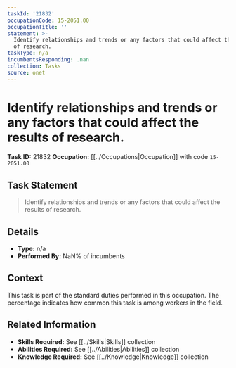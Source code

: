 ```yaml
---
taskId: '21832'
occupationCode: 15-2051.00
occupationTitle: ''
statement: >-
  Identify relationships and trends or any factors that could affect the results
  of research.
taskType: n/a
incumbentsResponding: .nan
collection: Tasks
source: onet
---
```

# Identify relationships and trends or any factors that could affect the results of research.

**Task ID:** 21832
**Occupation:** [[../Occupations|Occupation]] with code `15-2051.00`

## Task Statement

> Identify relationships and trends or any factors that could affect the results of research.

## Details

- **Type:** n/a
- **Performed By:** NaN% of incumbents

## Context

This task is part of the standard duties performed in this occupation. The percentage indicates how common this task is among workers in the field.

## Related Information

- **Skills Required:** See [[../Skills|Skills]] collection
- **Abilities Required:** See [[../Abilities|Abilities]] collection
- **Knowledge Required:** See [[../Knowledge|Knowledge]] collection
